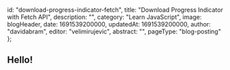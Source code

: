 
  id: "download-progress-indicator-fetch",
  title: "Download Progress Indicator with Fetch API",
  description:
    "",
  category: "Learn JavaScript",
  image: blogHeader,
  date: 1691539200000,
  updatedAt: 1691539200000,
  author: "davidabram",
  editor: "velimirujevic",
  abstract:
    "",
  pageType: "blog-posting"
};

<ContentTable tocData={props.toc} />

## Hello!

<Island>
</Island>

